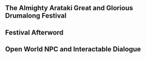 {{EventTabs}}

==The Almighty Arataki Great and Glorious Drumalong Festival==
{{Transclude|The Almighty Arataki Great and Glorious Drumalong Festival (Quest)|Dialogue|main=1|top=1}}

==Festival Afterword==
{{Transclude|Festival Afterword|Dialogue|main=1|top=1}}

==Open World NPC and Interactable Dialogue==
{{Transclude|The Almighty Arataki Great and Glorious Drumalong Festival (Quest)|Post-Quest Dialogue|main=1}}